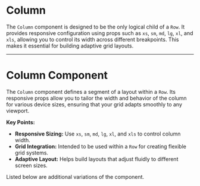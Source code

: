 
<Meta of={meta} />

# Column

The `Column` component is designed to be the only logical child of a `Row`. It provides responsive configuration using props such as `xs`, `sm`, `md`, `lg`, `xl`, and `xls`, allowing you to control its width across different breakpoints. This makes it essential for building adaptive grid layouts.

<Primary />
<Controls />

---

# Column Component

The `Column` component defines a segment of a layout within a `Row`. Its responsive props allow you to tailor the width and behavior of the column for various device sizes, ensuring that your grid adapts smoothly to any viewport.

**Key Points:**
- **Responsive Sizing:** Use `xs`, `sm`, `md`, `lg`, `xl`, and `xls` to control column width.
- **Grid Integration:** Intended to be used within a `Row` for creating flexible grid systems.
- **Adaptive Layout:** Helps build layouts that adjust fluidly to different screen sizes.

Listed below are additional variations of the component.

<Stories />
